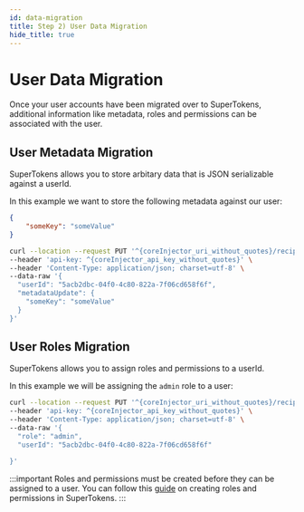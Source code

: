 ```yaml
---
id: data-migration
title: Step 2) User Data Migration
hide_title: true
---
```


<!-- ./thirdpartyemailpassword/migration/data-migration.mdx -->


# User Data Migration

Once your user accounts have been migrated over to SuperTokens, additional information like metadata, roles and permissions can be associated with the user.

## User Metadata Migration

SuperTokens allows you to store arbitary data that is JSON serializable against a userId.

In this example we want to store the following metadata against our user: 

```json
{
    "someKey": "someValue" 
}
```

<CoreInjector defaultValue="http://localhost:3567">

```bash
curl --location --request PUT '^{coreInjector_uri_without_quotes}/recipe/user/metadata' \
--header 'api-key: ^{coreInjector_api_key_without_quotes}' \
--header 'Content-Type: application/json; charset=utf-8' \
--data-raw '{
  "userId": "5acb2dbc-04f0-4c80-822a-7f06cd658f6f",
  "metadataUpdate": {
    "someKey": "someValue"
  }
}'
```

</CoreInjector>

## User Roles Migration

SuperTokens allows you to assign roles and permissions to a userId.

In this example we will be assigning the `admin` role to a user:

<CoreInjector defaultValue="http://localhost:3567">

```bash
curl --location --request PUT '^{coreInjector_uri_without_quotes}/recipe/user/role' \
--header 'api-key: ^{coreInjector_api_key_without_quotes}' \
--header 'Content-Type: application/json; charset=utf-8' \
--data-raw '{
  "role": "admin",
  "userId": "5acb2dbc-04f0-4c80-822a-7f06cd658f6f"

}'
```
</CoreInjector>

:::important
Roles and permissions must be created before they can be assigned to a user. You can follow this [guide](../user-roles/creating-role) on creating roles and permissions in SuperTokens.
:::

